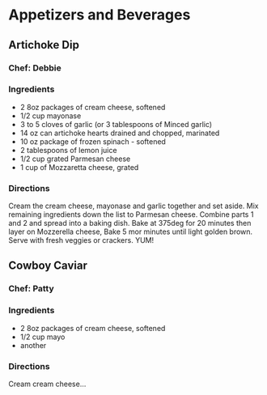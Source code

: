 # Appetizers and Beverages {#appetizers}

## Artichoke Dip

### Chef: Debbie

### Ingredients
- 2  8oz packages of cream cheese, softened
- 1/2 cup mayonase
- 3 to 5 cloves of garlic (or 3 tablespoons of Minced garlic)
- 14 oz can artichoke hearts drained and chopped, marinated
- 10 oz package of frozen spinach - softened
- 2 tablespoons of lemon juice
- 1/2 cup grated Parmesan cheese
- 1 cup of Mozzaretta cheese, grated

### Directions
Cream the cream cheese, mayonase and garlic together and set aside. Mix remaining ingredients down the list to Parmesan cheese. Combine parts 1 and 2 and spread into a baking dish. Bake at 375deg for 20 minutes then layer on Mozzerella cheese, Bake 5 mor minutes until light golden brown. Serve with fresh veggies or crackers. YUM!

## Cowboy Caviar

### Chef: Patty

### Ingredients
- 2  8oz packages of cream cheese, softened
- 1/2 cup mayo
- another

### Directions
Cream cream cheese...
